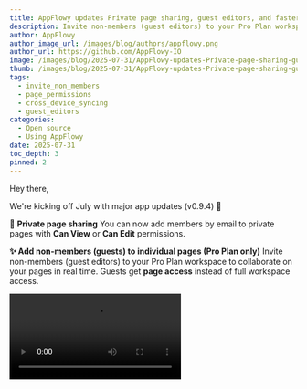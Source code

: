 ```yaml
---
title: AppFlowy updates Private page sharing, guest editors, and faster syncing
description: Invite non-members (guest editors) to your Pro Plan workspace to collaborate on your pages in real time. Guests get page access instead of full workspace access.
author: AppFlowy
author_image_url: /images/blog/authors/appflowy.png
author_url: https://github.com/AppFlowy-IO
image: /images/blog/2025-07-31/AppFlowy-updates-Private-page-sharing-guest-editors-and-faster-syncing.png
thumb: /images/blog/2025-07-31/AppFlowy-updates-Private-page-sharing-guest-editors-and-faster-syncing.png
tags:
  - invite_non_members
  - page_permissions
  - cross_device_syncing
  - guest_editors
categories:
  - Open source
  - Using AppFlowy
date: 2025-07-31
toc_depth: 3
pinned: 2
---
```


Hey there,

We're kicking off July with major app updates (v0.9.4) 🚀

🔐 **Private page sharing**
You can now add members by email to private pages with **Can View** or **Can Edit** permissions.

**✨ Add non-members (guests) to individual pages (Pro Plan only)**
Invite non-members (guest editors) to your Pro Plan workspace to collaborate on your pages in real time. Guests get **page access** instead of full workspace access.

<Video src='https://www.youtube.com/embed/d8t4dfq_bnY' alt='AppFlowy v0.9.4 new features demo' />

**👯** **Shared with me**

Browse all pages shared with you under the new **Shared with me** section in the sidebar. View/Edit shared pages using AppFlowy Mobile 📱

🔄 **New syncing protocol**

After a year of hard work, we've just completed a new syncing protocol optimized for faster, more reliable multi-user and multi-device data sync. Its rollout paves the way for long-awaited collaboration features like version history and push notifications. We'll also resume database iteration and fix related bugs.

Many exciting updates are coming soon!

🔥 **Upcoming releases**

- Mention a person: @someone in documents
- AppFlowy Web: login with password, AI prompt library
- Vault (a new type of workspace): private and offline—AI runs locally, no data transfer _(paid add-on)_

Until next time,  
The AppFlowy Team
